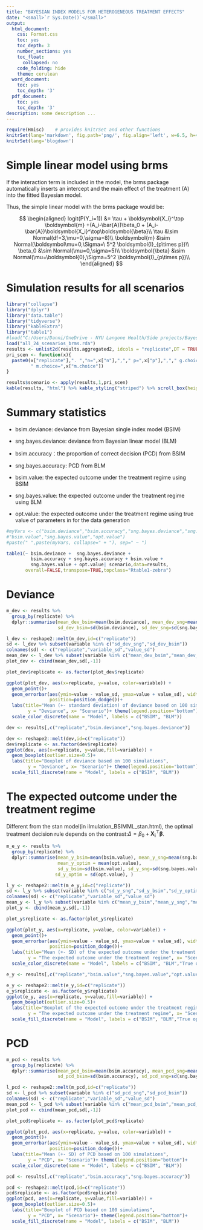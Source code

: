 ```yaml
--- 
title: "BAYESIAN INDEX MODELS FOR HETEROGENEOUS TREATMENT EFFECTS"
date: "<small>`r Sys.Date()`</small>"
output:
  html_document:
    css: Format.css
    toc: yes
    toc_depth: 3
    number_sections: yes
    toc_float:
      collapsed: no
    code_folding: hide
    theme: cerulean
  word_document:
    toc: yes
    toc_depth: '3'
  pdf_document:
    toc: yes
    toc_depth: '3'
description: some description ...
---
```


```r
require(Hmisc)    # provides knitrSet and other functions
knitrSet(lang='markdown', fig.path='png/', fig.align='left', w=6.5, h=4.5, cache=TRUE)
knitrSet(lang='blogdown')
```



# Simple linear model using brms

If the interaction term is included in the model, the brms package automatically inserts an intercept and the main effect of the treatment (A) into the fitted Bayesian model.

Thus, the simple linear model with the brms package would be:

$$
\begin{aligned} 
logit(P(Y_i=1)) &= \tau + \boldsymbol{X_i}^\top \boldsymbol{m} +(A_i-\bar{A})\beta_0 + (A_i-\bar{A})\boldsymbol{X_i}^\top\boldsymbol{\beta}\\
\tau &\sim Normal(df=3,\mu=0,\sigma=8)\\
\boldsymbol{m} &\sim Normal(\boldsymbol\mu=0,\Sigma=\ 5^2 \boldsymbol{I}_{p\times p})\\
\beta_0 &\sim Normal(\mu=0,\sigma=5)\\ 
 \boldsymbol{\beta} &\sim Normal(\mu=\boldsymbol{0},\Sigma=5^2 \boldsymbol{I}_{p\times p})\\
 \end{aligned}
$$

# Simulation results for all scenarios
```r
library("collapse")
library("dplyr")
library("data.table")
library("tidyverse")
library("kableExtra")
library("table1")
#load("C:/Users/Danni/OneDrive - NYU Langone Health/Side projects/BayesSIMML/results_testlinearcode/Submit_v2/results/all_24_scenarios_brms.rda")
load("all_24_scenarios_brms.rda")
results <- unlist2d(results.aggregated2, idcols = "replicate",DT = TRUE)#the first columns: scenario's id;the second column:simulation's id for each secnario
pri_scen <- function(x){
  paste0(x["replicate"],". ","n=",x["n"],","," p=",x["p"],","," g.choice=",x["g.choice"],",",
         " m.choice=",x["m.choice"])
}

results$scenario <- apply(results,1,pri_scen)
kable(results, "html") %>% kable_styling("striped") %>% scroll_box(height = "300px")
```
# Summary statistics

- bsim.deviance: deviance from Bayesian single index model (BSIM)

- sng.bayes.deviance: deviance from Bayesian linear model (BLM)

- bsim.accuracy：the proportion of correct decision (PCD) from BSIM

- sng.bayes.accuracy: PCD from BLM

- bsim.value: the expected outcome under the treatment regime using BSIM

- sng.bayes.value: the expected outcome under the treatment regime using BLM

- opt.value: the expected outcome under the treatment regime using true value of parameters in for the data generation

```r
#myVars <- c("bsim.deviance","bsim.accuracy","sng.bayes.deviance","sng.bayes.accuracy",
#"bsim.value","sng.bayes.value","opt.value")
#paste(" ",paste(myVars, collapse=" + "), sep=" ~ ")

table1(~ bsim.deviance +  sng.bayes.deviance + 
         bsim.accuracy + sng.bayes.accuracy + bsim.value + 
         sng.bayes.value + opt.value| scenario,data=results,
       overall=FALSE,transpose=TRUE,topclass="Rtable1-zebra")
```


# Deviance

```r
m_dev <- results %>% 
  group_by(replicate) %>% 
  dplyr::summarise(mean_dev_bsim=mean(bsim.deviance), mean_dev_sng=mean(sng.bayes.deviance),
                   sd_dev_bsim=sd(bsim.deviance), sd_dev_sng=sd(sng.bayes.deviance)) 

l_dev <- reshape2::melt(m_dev,id=c("replicate"))
sd <- l_dev %>% subset(variable %in% c("sd_dev_sng","sd_dev_bsim"))
colnames(sd) <- c("replicate","variable_sd","value_sd")
mean_dev <- l_dev %>% subset(variable %in% c("mean_dev_bsim","mean_dev_sng"))
plot_dev <- cbind(mean_dev,sd[,-1])

plot_dev$replicate <- as.factor(plot_dev$replicate)

ggplot(plot_dev, aes(x=replicate, y=value, color=variable)) + 
  geom_point()+
  geom_errorbar(aes(ymin=value - value_sd, ymax=value + value_sd), width=.2,
                position=position_dodge())+ 
  labs(title="Mean (+- standard deviation) of deviance based on 100 simulations",
        y = "Deviance", x= "Scenario")+ theme(legend.position="bottom")+
  scale_color_discrete(name = "Model", labels = c("BSIM", "BLM"))

```

```r
dev <- results[,c("replicate","bsim.deviance","sng.bayes.deviance")]

dev <- reshape2::melt(dev,id=c("replicate"))
dev$replicate <- as.factor(dev$replicate)
ggplot(dev, aes(x=replicate, y=value,fill=variable)) +
  geom_boxplot(outlier.size=0.5)+ 
  labs(title="Boxplot of deviance based on 100 simulations",
        y = "Deviance", x= "Scenario")+ theme(legend.position="bottom")+
  scale_fill_discrete(name = "Model", labels = c("BSIM", "BLM"))
```

# The expected outcome under the treatment regime

Different from  the stan model(in iImulation_BSIMML_stan.html), the optimal treatment decision rule depends on the contrast:$\Delta = \beta_0+\boldsymbol{X_i}^\top\boldsymbol{\beta}$. 

```r
m_e_y <- results %>% 
  group_by(replicate) %>% 
  dplyr::summarise(mean_y_bsim=mean(bsim.value), mean_y_sng=mean(sng.bayes.value),
                   mean_y_optim = mean(opt.value),
                   sd_y_bsim=sd(bsim.value), sd_y_sng=sd(sng.bayes.value),
                  sd_y_optim = sd(opt.value), ) 

l_y <- reshape2::melt(m_e_y,id=c("replicate"))
sd <- l_y %>% subset(variable %in% c("sd_y_sng","sd_y_bsim","sd_y_optim"))
colnames(sd) <- c("replicate","variable_sd","value_sd")
mean_y <- l_y %>% subset(variable %in% c("mean_y_bsim","mean_y_sng","mean_y_optim"))
plot_y <- cbind(mean_y,sd[,-1])

plot_y$replicate <- as.factor(plot_y$replicate)

ggplot(plot_y, aes(x=replicate, y=value, color=variable)) + 
  geom_point()+
  geom_errorbar(aes(ymin=value - value_sd, ymax=value + value_sd), width=.2,
                position=position_dodge())+ 
  labs(title="Mean (+- SD) of the expected outcome under the treatment regime",
        y = "The expected outcome under the treatment regime", x= "Scenario")+ theme(legend.position="bottom")+
  scale_color_discrete(name = "Model", labels = c("BSIM", "BLM","True optimal value using true value of parameters"))

```

```r
e_y <- results[,c("replicate","bsim.value","sng.bayes.value","opt.value")]

e_y <- reshape2::melt(e_y,id=c("replicate"))
e_y$replicate <- as.factor(e_y$replicate)
ggplot(e_y, aes(x=replicate, y=value,fill=variable)) +
  geom_boxplot(outlier.size=0.5)+ 
  labs(title="Boxplot of the expected outcome under the treatment regime",
        y = "The expected outcome under the treatment regime", x= "Scenario")+ theme(legend.position="bottom")+
  scale_fill_discrete(name = "Model", labels = c("BSIM", "BLM","True optimal value using true value of parameters"))
```


# PCD

```r
m_pcd <- results %>% 
  group_by(replicate) %>% 
  dplyr::summarise(mean_pcd_bsim=mean(bsim.accuracy), mean_pcd_sng=mean(sng.bayes.accuracy),
                   sd_pcd_bsim=sd(bsim.accuracy), sd_pcd_sng=sd(sng.bayes.accuracy)) 

l_pcd <- reshape2::melt(m_pcd,id=c("replicate"))
sd <- l_pcd %>% subset(variable %in% c("sd_pcd_sng","sd_pcd_bsim"))
colnames(sd) <- c("replicate","variable_sd","value_sd")
mean_pcd <- l_pcd %>% subset(variable %in% c("mean_pcd_bsim","mean_pcd_sng"))
plot_pcd <- cbind(mean_pcd,sd[,-1])

plot_pcd$replicate <- as.factor(plot_pcd$replicate)

ggplot(plot_pcd, aes(x=replicate, y=value, color=variable)) + 
  geom_point()+
  geom_errorbar(aes(ymin=value - value_sd, ymax=value + value_sd), width=.2,
                position=position_dodge())+ 
  labs(title="Mean (+- SD) of PCD based on 100 simulations",
        y = "PCD", x= "Scenario")+ theme(legend.position="bottom")+
  scale_color_discrete(name = "Model", labels = c("BSIM", "BLM"))

```

```r
pcd <- results[,c("replicate","bsim.accuracy","sng.bayes.accuracy")]

pcd <- reshape2::melt(pcd,id=c("replicate"))
pcd$replicate <- as.factor(pcd$replicate)
ggplot(pcd, aes(x=replicate, y=value,fill=variable)) +
  geom_boxplot(outlier.size=0.5)+ 
  labs(title="Boxplot of PCD based on 100 simulations",
        y = "PCD", x= "Scenario")+ theme(legend.position="bottom")+
  scale_fill_discrete(name = "Model", labels = c("BSIM", "BLM"))
```